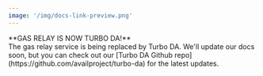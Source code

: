 ```yaml
---
image: '/img/docs-link-preview.png'
---
```





<Callout type="info">
**GAS RELAY IS NOW TURBO DA!**<br/>
The gas relay service is being replaced by Turbo DA.
We'll update our docs soon, but you can check out our [Turbo DA Github repo](https://github.com/availproject/turbo-da) for the latest updates.
</Callout>

